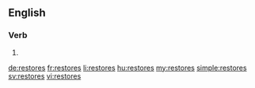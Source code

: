 ==English==

===Verb===
{{head|en}}

# {{en-third-person singular of|restore}}

[[de:restores]]
[[fr:restores]]
[[li:restores]]
[[hu:restores]]
[[my:restores]]
[[simple:restores]]
[[sv:restores]]
[[vi:restores]]